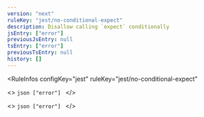 ```yaml
---
version: "next"
ruleKey: "jest/no-conditional-expect"
description: Disallow calling `expect` conditionally
jsEntry: ["error"]
previousJsEntry: null
tsEntry: ["error"]
previousTsEntry: null
history: []
---
```


<RuleInfos 
  configKey="jest" 
  ruleKey="jest/no-conditional-expect" 
>
  <>
    ```json
    ["error"]
    ```
  </>

  <>
    ```json
    ["error"]
    ```
  </>
</RuleInfos>
